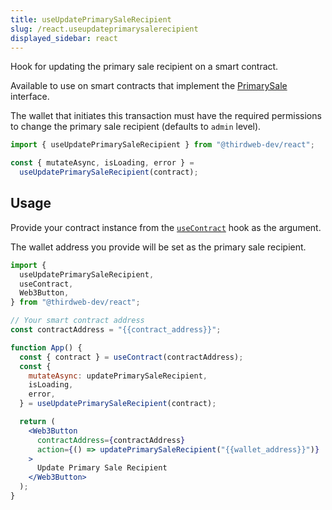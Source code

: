 ```yaml
---
title: useUpdatePrimarySaleRecipient
slug: /react.useupdateprimarysalerecipient
displayed_sidebar: react
---
```


Hook for updating the primary sale recipient on a smart contract.

Available to use on smart contracts that implement the [PrimarySale](/solidity/extensions/primarysale) interface.

The wallet that initiates this transaction must have the required permissions to change the primary sale recipient (defaults to `admin` level).

```jsx
import { useUpdatePrimarySaleRecipient } from "@thirdweb-dev/react";

const { mutateAsync, isLoading, error } =
  useUpdatePrimarySaleRecipient(contract);
```

## Usage

Provide your contract instance from the [`useContract`](react/hooks/usecontract) hook as the argument.

The wallet address you provide will be set as the primary sale recipient.

```jsx
import {
  useUpdatePrimarySaleRecipient,
  useContract,
  Web3Button,
} from "@thirdweb-dev/react";

// Your smart contract address
const contractAddress = "{{contract_address}}";

function App() {
  const { contract } = useContract(contractAddress);
  const {
    mutateAsync: updatePrimarySaleRecipient,
    isLoading,
    error,
  } = useUpdatePrimarySaleRecipient(contract);

  return (
    <Web3Button
      contractAddress={contractAddress}
      action={() => updatePrimarySaleRecipient("{{wallet_address}}")}
    >
      Update Primary Sale Recipient
    </Web3Button>
  );
}
```
